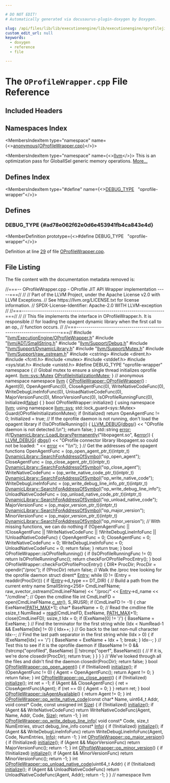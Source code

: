 ```yaml
---

# DO NOT EDIT!
# Automatically generated via docusaurus-plugin-doxygen by Doxygen.

slug: /api/files/lib/lib/executionengine/lib/executionengine/oprofilejit/oprofilewrapper-cpp
custom_edit_url: null
keywords:
  - doxygen
  - reference
  - file

---
```





# The `OProfileWrapper.cpp` File Reference

<DoxygenPage pluginConfig={pluginConfig}>



## Included Headers

<IncludesList>
<IncludesListItem
  filePath="llvm/ExecutionEngine/OProfileWrapper.h"
  permalink="/docs/api/files/include/include/llvm/include/llvm/executionengine/oprofilewrapper-h"
  isLocal="true" />
<IncludesListItem
  filePath="llvm/ADT/SmallString.h"
  permalink="/docs/api/files/include/include/llvm/include/llvm/adt/smallstring-h"
  isLocal="true" />
<IncludesListItem
  filePath="llvm/Support/Debug.h"
  permalink="/docs/api/files/include/include/llvm/include/llvm/support/debug-h"
  isLocal="true" />
<IncludesListItem
  filePath="llvm/Support/DynamicLibrary.h"
  permalink="/docs/api/files/include/include/llvm/include/llvm/support/dynamiclibrary-h"
  isLocal="true" />
<IncludesListItem
  filePath="llvm/Support/Mutex.h"
  permalink="/docs/api/files/include/include/llvm/include/llvm/support/mutex-h"
  isLocal="true" />
<IncludesListItem
  filePath="llvm/Support/raw_ostream.h"
  permalink="/docs/api/files/include/include/llvm/include/llvm/support/raw-ostream-h"
  isLocal="true" />
<IncludesListItem
  filePath="cstring"
  permalink=""
  isLocal="false" />
<IncludesListItem
  filePath="dirent.h"
  permalink=""
  isLocal="false" />
<IncludesListItem
  filePath="fcntl.h"
  permalink=""
  isLocal="false" />
<IncludesListItem
  filePath="mutex"
  permalink=""
  isLocal="false" />
<IncludesListItem
  filePath="stddef.h"
  permalink=""
  isLocal="false" />
<IncludesListItem
  filePath="sys/stat.h"
  permalink=""
  isLocal="false" />
<IncludesListItem
  filePath="unistd.h"
  permalink=""
  isLocal="false" />
</IncludesList>

## Namespaces Index

<MembersIndex>

<MembersIndexItem
  type="namespace"
  name={<><a href="/docs/api/namespaces/anonymous-oprofilewrapper-cpp-">anonymous&#123;OProfileWrapper.cpp&#125;</a></>}>
</MembersIndexItem>

<MembersIndexItem
  type="namespace"
  name={<><a href="/docs/api/namespaces/llvm">llvm</a></>}>
This is an optimization pass for GlobalISel generic memory operations. <a href="/docs/api/namespaces/llvm/#details">More...</a>
</MembersIndexItem>

</MembersIndex>

## Defines Index

<MembersIndex>

<MembersIndexItem
  type="#define"
  name={<><a href="#ad78e062f62e0d6e453941fb4ca843e4d">DEBUG&#95;TYPE</a>&nbsp;&nbsp;&nbsp;&quot;oprofile-wrapper&quot;</>}>
</MembersIndexItem>

</MembersIndex>


<SectionDefinition>

## Defines

### DEBUG&#95;TYPE {#ad78e062f62e0d6e453941fb4ca843e4d}

<MemberDefinition
  prototype={<>#define DEBUG&#95;TYPE&nbsp;&nbsp;&nbsp;&quot;oprofile-wrapper&quot;</>}>

Definition at line <a href="#l00029">29</a> of file <a href="/docs/api/files/lib/lib/executionengine/lib/executionengine/oprofilejit/oprofilewrapper-cpp">OProfileWrapper.cpp</a>.
</MemberDefinition>

</SectionDefinition>

## File Listing

The file content with the documentation metadata removed is:

<ProgramListing>

<Link id="l00001" /><CodeLine lineNumber="1"><Highlight kind="comment">//===-- OProfileWrapper.cpp - OProfile JIT API Wrapper implementation -----===//</Highlight><Highlight kind="normal"></Highlight></CodeLine>
<Link id="l00002" /><CodeLine lineNumber="2"><Highlight kind="normal"></Highlight><Highlight kind="comment">//</Highlight><Highlight kind="normal"></Highlight></CodeLine>
<Link id="l00003" /><CodeLine lineNumber="3"><Highlight kind="normal"></Highlight><Highlight kind="comment">// Part of the LLVM Project, under the Apache License v2.0 with LLVM Exceptions.</Highlight><Highlight kind="normal"></Highlight></CodeLine>
<Link id="l00004" /><CodeLine lineNumber="4"><Highlight kind="normal"></Highlight><Highlight kind="comment">// See https://llvm.org/LICENSE.txt for license information.</Highlight><Highlight kind="normal"></Highlight></CodeLine>
<Link id="l00005" /><CodeLine lineNumber="5"><Highlight kind="normal"></Highlight><Highlight kind="comment">// SPDX-License-Identifier: Apache-2.0 WITH LLVM-exception</Highlight><Highlight kind="normal"></Highlight></CodeLine>
<Link id="l00006" /><CodeLine lineNumber="6"><Highlight kind="normal"></Highlight><Highlight kind="comment">//</Highlight><Highlight kind="normal"></Highlight></CodeLine>
<Link id="l00007" /><CodeLine lineNumber="7"><Highlight kind="normal"></Highlight><Highlight kind="comment">//===----------------------------------------------------------------------===//</Highlight><Highlight kind="normal"></Highlight></CodeLine>
<Link id="l00008" /><CodeLine lineNumber="8"><Highlight kind="normal"></Highlight><Highlight kind="comment">//</Highlight><Highlight kind="normal"></Highlight></CodeLine>
<Link id="l00009" /><CodeLine lineNumber="9"><Highlight kind="normal"></Highlight><Highlight kind="comment">// This file implements the interface in OProfileWrapper.h. It is responsible</Highlight><Highlight kind="normal"></Highlight></CodeLine>
<Link id="l00010" /><CodeLine lineNumber="10"><Highlight kind="normal"></Highlight><Highlight kind="comment">// for loading the opagent dynamic library when the first call to an op&#95;</Highlight><Highlight kind="normal"></Highlight></CodeLine>
<Link id="l00011" /><CodeLine lineNumber="11"><Highlight kind="normal"></Highlight><Highlight kind="comment">// function occurs.</Highlight><Highlight kind="normal"></Highlight></CodeLine>
<Link id="l00012" /><CodeLine lineNumber="12"><Highlight kind="normal"></Highlight><Highlight kind="comment">//</Highlight><Highlight kind="normal"></Highlight></CodeLine>
<Link id="l00013" /><CodeLine lineNumber="13"><Highlight kind="normal"></Highlight><Highlight kind="comment">//===----------------------------------------------------------------------===//</Highlight><Highlight kind="normal"></Highlight></CodeLine>
<Link id="l00014" /><CodeLine lineNumber="14"><Highlight kind="normal"></Highlight></CodeLine>
<Link id="l00015" /><CodeLine lineNumber="15"><Highlight kind="normal"></Highlight><Highlight kind="preprocessor">#include &quot;<a href="/docs/api/files/include/include/llvm/include/llvm/executionengine/oprofilewrapper-h">llvm/ExecutionEngine/OProfileWrapper.h</a>&quot;</Highlight><Highlight kind="normal"></Highlight></CodeLine>
<Link id="l00016" /><CodeLine lineNumber="16"><Highlight kind="normal"></Highlight><Highlight kind="preprocessor">#include &quot;<a href="/docs/api/files/include/include/llvm/include/llvm/adt/smallstring-h">llvm/ADT/SmallString.h</a>&quot;</Highlight><Highlight kind="normal"></Highlight></CodeLine>
<Link id="l00017" /><CodeLine lineNumber="17"><Highlight kind="normal"></Highlight><Highlight kind="preprocessor">#include &quot;<a href="/docs/api/files/include/include/llvm/include/llvm/support/debug-h">llvm/Support/Debug.h</a>&quot;</Highlight><Highlight kind="normal"></Highlight></CodeLine>
<Link id="l00018" /><CodeLine lineNumber="18"><Highlight kind="normal"></Highlight><Highlight kind="preprocessor">#include &quot;<a href="/docs/api/files/include/include/llvm/include/llvm/support/dynamiclibrary-h">llvm/Support/DynamicLibrary.h</a>&quot;</Highlight><Highlight kind="normal"></Highlight></CodeLine>
<Link id="l00019" /><CodeLine lineNumber="19"><Highlight kind="normal"></Highlight><Highlight kind="preprocessor">#include &quot;<a href="/docs/api/files/include/include/llvm/include/llvm/support/mutex-h">llvm/Support/Mutex.h</a>&quot;</Highlight><Highlight kind="normal"></Highlight></CodeLine>
<Link id="l00020" /><CodeLine lineNumber="20"><Highlight kind="normal"></Highlight><Highlight kind="preprocessor">#include &quot;<a href="/docs/api/files/include/include/llvm/include/llvm/support/raw-ostream-h">llvm/Support/raw&#95;ostream.h</a>&quot;</Highlight><Highlight kind="normal"></Highlight></CodeLine>
<Link id="l00021" /><CodeLine lineNumber="21"><Highlight kind="normal"></Highlight><Highlight kind="preprocessor">#include &lt;cstring&gt;</Highlight><Highlight kind="normal"></Highlight></CodeLine>
<Link id="l00022" /><CodeLine lineNumber="22"><Highlight kind="normal"></Highlight><Highlight kind="preprocessor">#include &lt;dirent.h&gt;</Highlight><Highlight kind="normal"></Highlight></CodeLine>
<Link id="l00023" /><CodeLine lineNumber="23"><Highlight kind="normal"></Highlight><Highlight kind="preprocessor">#include &lt;fcntl.h&gt;</Highlight><Highlight kind="normal"></Highlight></CodeLine>
<Link id="l00024" /><CodeLine lineNumber="24"><Highlight kind="normal"></Highlight><Highlight kind="preprocessor">#include &lt;mutex&gt;</Highlight><Highlight kind="normal"></Highlight></CodeLine>
<Link id="l00025" /><CodeLine lineNumber="25"><Highlight kind="normal"></Highlight><Highlight kind="preprocessor">#include &lt;stddef.h&gt;</Highlight><Highlight kind="normal"></Highlight></CodeLine>
<Link id="l00026" /><CodeLine lineNumber="26"><Highlight kind="normal"></Highlight><Highlight kind="preprocessor">#include &lt;sys/stat.h&gt;</Highlight><Highlight kind="normal"></Highlight></CodeLine>
<Link id="l00027" /><CodeLine lineNumber="27"><Highlight kind="normal"></Highlight><Highlight kind="preprocessor">#include &lt;unistd.h&gt;</Highlight><Highlight kind="normal"></Highlight></CodeLine>
<Link id="l00028" /><CodeLine lineNumber="28"><Highlight kind="normal"></Highlight></CodeLine>
<Link id="l00029" /><CodeLine lineNumber="29" lineLink="#ad78e062f62e0d6e453941fb4ca843e4d"><Highlight kind="normal"></Highlight><Highlight kind="preprocessor">#define DEBUG&#95;TYPE &quot;oprofile-wrapper&quot;</Highlight><Highlight kind="normal"></Highlight></CodeLine>
<Link id="l00030" /><CodeLine lineNumber="30"><Highlight kind="normal"></Highlight></CodeLine>
<Link id="l00031" /><CodeLine lineNumber="31" lineLink="/docs/api/namespaces/anonymous-oprofilewrapper-cpp-"><Highlight kind="normal"></Highlight><Highlight kind="keyword">namespace </Highlight><Highlight kind="normal">&#123;</Highlight></CodeLine>
<Link id="l00032" /><CodeLine lineNumber="32"><Highlight kind="normal"></Highlight></CodeLine>
<Link id="l00033" /><CodeLine lineNumber="33"><Highlight kind="normal"></Highlight><Highlight kind="comment">// Global mutex to ensure a single thread initializes oprofile agent.</Highlight><Highlight kind="normal"></Highlight></CodeLine>
<Link id="l00034" /><CodeLine lineNumber="34" lineLink="/docs/api/namespaces/anonymous-oprofilewrapper-cpp-/#a1d7552cc451b02e9a0c4fb6f176e5b3f"><Highlight kind="normal"><a href="/docs/api/namespaces/llvm/sys/#a52d48084c5b60251870b6118e4670fee">llvm::sys::Mutex</a> <a href="/docs/api/namespaces/anonymous-oprofilewrapper-cpp-/#a1d7552cc451b02e9a0c4fb6f176e5b3f">OProfileInitializationMutex</a>;</Highlight></CodeLine>
<Link id="l00035" /><CodeLine lineNumber="35"><Highlight kind="normal"></Highlight></CodeLine>
<Link id="l00036" /><CodeLine lineNumber="36"><Highlight kind="normal">&#125; </Highlight><Highlight kind="comment">// anonymous namespace</Highlight><Highlight kind="normal"></Highlight></CodeLine>
<Link id="l00037" /><CodeLine lineNumber="37"><Highlight kind="normal"></Highlight></CodeLine>
<Link id="l00038" /><CodeLine lineNumber="38"><Highlight kind="normal"></Highlight><Highlight kind="keyword">namespace </Highlight><Highlight kind="normal"><a href="/docs/api/namespaces/llvm">llvm</a> &#123;</Highlight></CodeLine>
<Link id="l00039" /><CodeLine lineNumber="39"><Highlight kind="normal"></Highlight></CodeLine>
<Link id="l00040" /><CodeLine lineNumber="40" lineLink="/docs/api/classes/llvm/oprofilewrapper/#a0c1eb099fa26c019fa3f5e3c30a09b67"><Highlight kind="normal"><a href="/docs/api/classes/llvm/oprofilewrapper/#a0c1eb099fa26c019fa3f5e3c30a09b67">OProfileWrapper::OProfileWrapper</a>()</Highlight></CodeLine>
<Link id="l00041" /><CodeLine lineNumber="41"><Highlight kind="normal">: Agent(0),</Highlight></CodeLine>
<Link id="l00042" /><CodeLine lineNumber="42"><Highlight kind="normal">  OpenAgentFunc(0),</Highlight></CodeLine>
<Link id="l00043" /><CodeLine lineNumber="43"><Highlight kind="normal">  CloseAgentFunc(0),</Highlight></CodeLine>
<Link id="l00044" /><CodeLine lineNumber="44"><Highlight kind="normal">  WriteNativeCodeFunc(0),</Highlight></CodeLine>
<Link id="l00045" /><CodeLine lineNumber="45"><Highlight kind="normal">  WriteDebugLineInfoFunc(0),</Highlight></CodeLine>
<Link id="l00046" /><CodeLine lineNumber="46"><Highlight kind="normal">  UnloadNativeCodeFunc(0),</Highlight></CodeLine>
<Link id="l00047" /><CodeLine lineNumber="47"><Highlight kind="normal">  MajorVersionFunc(0),</Highlight></CodeLine>
<Link id="l00048" /><CodeLine lineNumber="48"><Highlight kind="normal">  MinorVersionFunc(0),</Highlight></CodeLine>
<Link id="l00049" /><CodeLine lineNumber="49"><Highlight kind="normal">  IsOProfileRunningFunc(0),</Highlight></CodeLine>
<Link id="l00050" /><CodeLine lineNumber="50"><Highlight kind="normal">  Initialized(<a href="/docs/api/namespaces/false">false</a>) &#123;</Highlight></CodeLine>
<Link id="l00051" /><CodeLine lineNumber="51"><Highlight kind="normal">&#125;</Highlight></CodeLine>
<Link id="l00052" /><CodeLine lineNumber="52"><Highlight kind="normal"></Highlight></CodeLine>
<Link id="l00053" /><CodeLine lineNumber="53"><Highlight kind="normal"></Highlight><Highlight kind="keywordtype">bool</Highlight><Highlight kind="normal"> OProfileWrapper::initialize() &#123;</Highlight></CodeLine>
<Link id="l00054" /><CodeLine lineNumber="54"><Highlight kind="normal">  </Highlight><Highlight kind="keyword">using namespace </Highlight><Highlight kind="normal"><a href="/docs/api/namespaces/llvm">llvm</a>;</Highlight></CodeLine>
<Link id="l00055" /><CodeLine lineNumber="55"><Highlight kind="normal">  </Highlight><Highlight kind="keyword">using namespace </Highlight><Highlight kind="normal"><a href="/docs/api/namespaces/llvm/sys">llvm::sys</a>;</Highlight></CodeLine>
<Link id="l00056" /><CodeLine lineNumber="56"><Highlight kind="normal"></Highlight></CodeLine>
<Link id="l00057" /><CodeLine lineNumber="57"><Highlight kind="normal">  std::lock&#95;guard&lt;sys::Mutex&gt; Guard(OProfileInitializationMutex);</Highlight></CodeLine>
<Link id="l00058" /><CodeLine lineNumber="58"><Highlight kind="normal"></Highlight></CodeLine>
<Link id="l00059" /><CodeLine lineNumber="59"><Highlight kind="normal">  </Highlight><Highlight kind="keywordflow">if</Highlight><Highlight kind="normal"> (Initialized)</Highlight></CodeLine>
<Link id="l00060" /><CodeLine lineNumber="60"><Highlight kind="normal">    </Highlight><Highlight kind="keywordflow">return</Highlight><Highlight kind="normal"> OpenAgentFunc != 0;</Highlight></CodeLine>
<Link id="l00061" /><CodeLine lineNumber="61"><Highlight kind="normal"></Highlight></CodeLine>
<Link id="l00062" /><CodeLine lineNumber="62"><Highlight kind="normal">  Initialized = </Highlight><Highlight kind="keyword">true</Highlight><Highlight kind="normal">;</Highlight></CodeLine>
<Link id="l00063" /><CodeLine lineNumber="63"><Highlight kind="normal"></Highlight></CodeLine>
<Link id="l00064" /><CodeLine lineNumber="64"><Highlight kind="normal">  </Highlight><Highlight kind="comment">// If the oprofile daemon is not running, don&#39;t load the opagent library</Highlight><Highlight kind="normal"></Highlight></CodeLine>
<Link id="l00065" /><CodeLine lineNumber="65"><Highlight kind="normal">  </Highlight><Highlight kind="keywordflow">if</Highlight><Highlight kind="normal"> (!isOProfileRunning()) &#123;</Highlight></CodeLine>
<Link id="l00066" /><CodeLine lineNumber="66"><Highlight kind="normal">    <a href="/docs/api/files/include/include/llvm/include/llvm/support/debug-h/#a196897517069dda1bdb549e24468f7d7">LLVM&#95;DEBUG</a>(<a href="/docs/api/namespaces/llvm/#a7c46c742c31be54870e2038048e6b391">dbgs</a>() &lt;&lt; </Highlight><Highlight kind="stringliteral">&quot;OProfile daemon is not detected.\\n&quot;</Highlight><Highlight kind="normal">);</Highlight></CodeLine>
<Link id="l00067" /><CodeLine lineNumber="67"><Highlight kind="normal">    </Highlight><Highlight kind="keywordflow">return</Highlight><Highlight kind="normal"> </Highlight><Highlight kind="keyword">false</Highlight><Highlight kind="normal">;</Highlight></CodeLine>
<Link id="l00068" /><CodeLine lineNumber="68"><Highlight kind="normal">  &#125;</Highlight></CodeLine>
<Link id="l00069" /><CodeLine lineNumber="69"><Highlight kind="normal"></Highlight></CodeLine>
<Link id="l00070" /><CodeLine lineNumber="70"><Highlight kind="normal">  std::string <a href="/docs/api/files/lib/lib/debuginfo/lib/debuginfo/codeview/symbolrecordmapping-cpp/#a9cdf893c7d17e47fa1ed8bebf92a5da4">error</a>;</Highlight></CodeLine>
<Link id="l00071" /><CodeLine lineNumber="71"><Highlight kind="normal">  </Highlight><Highlight kind="keywordflow">if</Highlight><Highlight kind="normal">(!<a href="/docs/api/classes/llvm/sys/dynamiclibrary/#a53d32d3b3baefdec31d3d94b0586d437">DynamicLibrary::LoadLibraryPermanently</a>(</Highlight><Highlight kind="stringliteral">&quot;libopagent.so&quot;</Highlight><Highlight kind="normal">, &amp;<a href="/docs/api/files/lib/lib/debuginfo/lib/debuginfo/codeview/symbolrecordmapping-cpp/#a9cdf893c7d17e47fa1ed8bebf92a5da4">error</a>)) &#123;</Highlight></CodeLine>
<Link id="l00072" /><CodeLine lineNumber="72"><Highlight kind="normal">    <a href="/docs/api/files/include/include/llvm/include/llvm/support/debug-h/#a196897517069dda1bdb549e24468f7d7">LLVM&#95;DEBUG</a>(</Highlight></CodeLine>
<Link id="l00073" /><CodeLine lineNumber="73"><Highlight kind="normal">        <a href="/docs/api/namespaces/llvm/#a7c46c742c31be54870e2038048e6b391">dbgs</a>()</Highlight></CodeLine>
<Link id="l00074" /><CodeLine lineNumber="74"><Highlight kind="normal">        &lt;&lt; </Highlight><Highlight kind="stringliteral">&quot;OProfile connector library libopagent.so could not be loaded: &quot;</Highlight><Highlight kind="normal"></Highlight></CodeLine>
<Link id="l00075" /><CodeLine lineNumber="75"><Highlight kind="normal">        &lt;&lt; <a href="/docs/api/files/lib/lib/debuginfo/lib/debuginfo/codeview/symbolrecordmapping-cpp/#a9cdf893c7d17e47fa1ed8bebf92a5da4">error</a> &lt;&lt; </Highlight><Highlight kind="stringliteral">&quot;\\n&quot;</Highlight><Highlight kind="normal">);</Highlight></CodeLine>
<Link id="l00076" /><CodeLine lineNumber="76"><Highlight kind="normal">  &#125;</Highlight></CodeLine>
<Link id="l00077" /><CodeLine lineNumber="77"><Highlight kind="normal"></Highlight></CodeLine>
<Link id="l00078" /><CodeLine lineNumber="78"><Highlight kind="normal">  </Highlight><Highlight kind="comment">// Get the addresses of the opagent functions</Highlight><Highlight kind="normal"></Highlight></CodeLine>
<Link id="l00079" /><CodeLine lineNumber="79"><Highlight kind="normal">  OpenAgentFunc = (op&#95;open&#95;agent&#95;ptr&#95;t)(intptr&#95;t)</Highlight></CodeLine>
<Link id="l00080" /><CodeLine lineNumber="80"><Highlight kind="normal">          <a href="/docs/api/classes/llvm/sys/dynamiclibrary/#ae003d16a33e81b88943d3e3aa179fcc4">DynamicLibrary::SearchForAddressOfSymbol</a>(</Highlight><Highlight kind="stringliteral">&quot;op&#95;open&#95;agent&quot;</Highlight><Highlight kind="normal">);</Highlight></CodeLine>
<Link id="l00081" /><CodeLine lineNumber="81"><Highlight kind="normal">  CloseAgentFunc = (op&#95;close&#95;agent&#95;ptr&#95;t)(intptr&#95;t)</Highlight></CodeLine>
<Link id="l00082" /><CodeLine lineNumber="82"><Highlight kind="normal">          <a href="/docs/api/classes/llvm/sys/dynamiclibrary/#ae003d16a33e81b88943d3e3aa179fcc4">DynamicLibrary::SearchForAddressOfSymbol</a>(</Highlight><Highlight kind="stringliteral">&quot;op&#95;close&#95;agent&quot;</Highlight><Highlight kind="normal">);</Highlight></CodeLine>
<Link id="l00083" /><CodeLine lineNumber="83"><Highlight kind="normal">  WriteNativeCodeFunc = (op&#95;write&#95;native&#95;code&#95;ptr&#95;t)(intptr&#95;t)</Highlight></CodeLine>
<Link id="l00084" /><CodeLine lineNumber="84"><Highlight kind="normal">          <a href="/docs/api/classes/llvm/sys/dynamiclibrary/#ae003d16a33e81b88943d3e3aa179fcc4">DynamicLibrary::SearchForAddressOfSymbol</a>(</Highlight><Highlight kind="stringliteral">&quot;op&#95;write&#95;native&#95;code&quot;</Highlight><Highlight kind="normal">);</Highlight></CodeLine>
<Link id="l00085" /><CodeLine lineNumber="85"><Highlight kind="normal">  WriteDebugLineInfoFunc = (op&#95;write&#95;debug&#95;line&#95;info&#95;ptr&#95;t)(intptr&#95;t)</Highlight></CodeLine>
<Link id="l00086" /><CodeLine lineNumber="86"><Highlight kind="normal">          <a href="/docs/api/classes/llvm/sys/dynamiclibrary/#ae003d16a33e81b88943d3e3aa179fcc4">DynamicLibrary::SearchForAddressOfSymbol</a>(</Highlight><Highlight kind="stringliteral">&quot;op&#95;write&#95;debug&#95;line&#95;info&quot;</Highlight><Highlight kind="normal">);</Highlight></CodeLine>
<Link id="l00087" /><CodeLine lineNumber="87"><Highlight kind="normal">  UnloadNativeCodeFunc = (op&#95;unload&#95;native&#95;code&#95;ptr&#95;t)(intptr&#95;t)</Highlight></CodeLine>
<Link id="l00088" /><CodeLine lineNumber="88"><Highlight kind="normal">          <a href="/docs/api/classes/llvm/sys/dynamiclibrary/#ae003d16a33e81b88943d3e3aa179fcc4">DynamicLibrary::SearchForAddressOfSymbol</a>(</Highlight><Highlight kind="stringliteral">&quot;op&#95;unload&#95;native&#95;code&quot;</Highlight><Highlight kind="normal">);</Highlight></CodeLine>
<Link id="l00089" /><CodeLine lineNumber="89"><Highlight kind="normal">  MajorVersionFunc = (op&#95;major&#95;version&#95;ptr&#95;t)(intptr&#95;t)</Highlight></CodeLine>
<Link id="l00090" /><CodeLine lineNumber="90"><Highlight kind="normal">          <a href="/docs/api/classes/llvm/sys/dynamiclibrary/#ae003d16a33e81b88943d3e3aa179fcc4">DynamicLibrary::SearchForAddressOfSymbol</a>(</Highlight><Highlight kind="stringliteral">&quot;op&#95;major&#95;version&quot;</Highlight><Highlight kind="normal">);</Highlight></CodeLine>
<Link id="l00091" /><CodeLine lineNumber="91"><Highlight kind="normal">  MinorVersionFunc = (op&#95;major&#95;version&#95;ptr&#95;t)(intptr&#95;t)</Highlight></CodeLine>
<Link id="l00092" /><CodeLine lineNumber="92"><Highlight kind="normal">          <a href="/docs/api/classes/llvm/sys/dynamiclibrary/#ae003d16a33e81b88943d3e3aa179fcc4">DynamicLibrary::SearchForAddressOfSymbol</a>(</Highlight><Highlight kind="stringliteral">&quot;op&#95;minor&#95;version&quot;</Highlight><Highlight kind="normal">);</Highlight></CodeLine>
<Link id="l00093" /><CodeLine lineNumber="93"><Highlight kind="normal"></Highlight></CodeLine>
<Link id="l00094" /><CodeLine lineNumber="94"><Highlight kind="normal">  </Highlight><Highlight kind="comment">// With missing functions, we can do nothing</Highlight><Highlight kind="normal"></Highlight></CodeLine>
<Link id="l00095" /><CodeLine lineNumber="95"><Highlight kind="normal">  </Highlight><Highlight kind="keywordflow">if</Highlight><Highlight kind="normal"> (!OpenAgentFunc</Highlight></CodeLine>
<Link id="l00096" /><CodeLine lineNumber="96"><Highlight kind="normal">      || !CloseAgentFunc</Highlight></CodeLine>
<Link id="l00097" /><CodeLine lineNumber="97"><Highlight kind="normal">      || !WriteNativeCodeFunc</Highlight></CodeLine>
<Link id="l00098" /><CodeLine lineNumber="98"><Highlight kind="normal">      || !WriteDebugLineInfoFunc</Highlight></CodeLine>
<Link id="l00099" /><CodeLine lineNumber="99"><Highlight kind="normal">      || !UnloadNativeCodeFunc) &#123;</Highlight></CodeLine>
<Link id="l00100" /><CodeLine lineNumber="100"><Highlight kind="normal">    OpenAgentFunc = 0;</Highlight></CodeLine>
<Link id="l00101" /><CodeLine lineNumber="101"><Highlight kind="normal">    CloseAgentFunc = 0;</Highlight></CodeLine>
<Link id="l00102" /><CodeLine lineNumber="102"><Highlight kind="normal">    WriteNativeCodeFunc = 0;</Highlight></CodeLine>
<Link id="l00103" /><CodeLine lineNumber="103"><Highlight kind="normal">    WriteDebugLineInfoFunc = 0;</Highlight></CodeLine>
<Link id="l00104" /><CodeLine lineNumber="104"><Highlight kind="normal">    UnloadNativeCodeFunc = 0;</Highlight></CodeLine>
<Link id="l00105" /><CodeLine lineNumber="105"><Highlight kind="normal">    </Highlight><Highlight kind="keywordflow">return</Highlight><Highlight kind="normal"> </Highlight><Highlight kind="keyword">false</Highlight><Highlight kind="normal">;</Highlight></CodeLine>
<Link id="l00106" /><CodeLine lineNumber="106"><Highlight kind="normal">  &#125;</Highlight></CodeLine>
<Link id="l00107" /><CodeLine lineNumber="107"><Highlight kind="normal"></Highlight></CodeLine>
<Link id="l00108" /><CodeLine lineNumber="108"><Highlight kind="normal">  </Highlight><Highlight kind="keywordflow">return</Highlight><Highlight kind="normal"> </Highlight><Highlight kind="keyword">true</Highlight><Highlight kind="normal">;</Highlight></CodeLine>
<Link id="l00109" /><CodeLine lineNumber="109"><Highlight kind="normal">&#125;</Highlight></CodeLine>
<Link id="l00110" /><CodeLine lineNumber="110"><Highlight kind="normal"></Highlight></CodeLine>
<Link id="l00111" /><CodeLine lineNumber="111"><Highlight kind="normal"></Highlight><Highlight kind="keywordtype">bool</Highlight><Highlight kind="normal"> OProfileWrapper::isOProfileRunning() &#123;</Highlight></CodeLine>
<Link id="l00112" /><CodeLine lineNumber="112"><Highlight kind="normal">  </Highlight><Highlight kind="keywordflow">if</Highlight><Highlight kind="normal"> (IsOProfileRunningFunc != 0)</Highlight></CodeLine>
<Link id="l00113" /><CodeLine lineNumber="113"><Highlight kind="normal">    </Highlight><Highlight kind="keywordflow">return</Highlight><Highlight kind="normal"> IsOProfileRunningFunc();</Highlight></CodeLine>
<Link id="l00114" /><CodeLine lineNumber="114"><Highlight kind="normal">  </Highlight><Highlight kind="keywordflow">return</Highlight><Highlight kind="normal"> checkForOProfileProcEntry();</Highlight></CodeLine>
<Link id="l00115" /><CodeLine lineNumber="115"><Highlight kind="normal">&#125;</Highlight></CodeLine>
<Link id="l00116" /><CodeLine lineNumber="116"><Highlight kind="normal"></Highlight></CodeLine>
<Link id="l00117" /><CodeLine lineNumber="117"><Highlight kind="normal"></Highlight><Highlight kind="keywordtype">bool</Highlight><Highlight kind="normal"> OProfileWrapper::checkForOProfileProcEntry() &#123;</Highlight></CodeLine>
<Link id="l00118" /><CodeLine lineNumber="118"><Highlight kind="normal">  DIR&#42; ProcDir;</Highlight></CodeLine>
<Link id="l00119" /><CodeLine lineNumber="119"><Highlight kind="normal"></Highlight></CodeLine>
<Link id="l00120" /><CodeLine lineNumber="120"><Highlight kind="normal">  ProcDir = opendir(</Highlight><Highlight kind="stringliteral">&quot;/proc&quot;</Highlight><Highlight kind="normal">);</Highlight></CodeLine>
<Link id="l00121" /><CodeLine lineNumber="121"><Highlight kind="normal">  </Highlight><Highlight kind="keywordflow">if</Highlight><Highlight kind="normal"> (!ProcDir)</Highlight></CodeLine>
<Link id="l00122" /><CodeLine lineNumber="122"><Highlight kind="normal">    </Highlight><Highlight kind="keywordflow">return</Highlight><Highlight kind="normal"> </Highlight><Highlight kind="keyword">false</Highlight><Highlight kind="normal">;</Highlight></CodeLine>
<Link id="l00123" /><CodeLine lineNumber="123"><Highlight kind="normal"></Highlight></CodeLine>
<Link id="l00124" /><CodeLine lineNumber="124"><Highlight kind="normal">  </Highlight><Highlight kind="comment">// Walk the /proc tree looking for the oprofile daemon</Highlight><Highlight kind="normal"></Highlight></CodeLine>
<Link id="l00125" /><CodeLine lineNumber="125"><Highlight kind="normal">  </Highlight><Highlight kind="keyword">struct </Highlight><Highlight kind="normal">dirent&#42; <a href="/docs/api/namespaces/llvm/coff/#ae7629a0652411dc2be61aea4fee2b39caadd024eaaab0666500593f30456bbc43">Entry</a>;</Highlight></CodeLine>
<Link id="l00126" /><CodeLine lineNumber="126"><Highlight kind="normal">  </Highlight><Highlight kind="keywordflow">while</Highlight><Highlight kind="normal"> (0 != (Entry = readdir(ProcDir))) &#123;</Highlight></CodeLine>
<Link id="l00127" /><CodeLine lineNumber="127"><Highlight kind="normal">    </Highlight><Highlight kind="keywordflow">if</Highlight><Highlight kind="normal"> (<a href="/docs/api/namespaces/llvm/coff/#ae7629a0652411dc2be61aea4fee2b39caadd024eaaab0666500593f30456bbc43">Entry</a>-&gt;d&#95;type == DT&#95;DIR) &#123;</Highlight></CodeLine>
<Link id="l00128" /><CodeLine lineNumber="128"><Highlight kind="normal">      </Highlight><Highlight kind="comment">// Build a path from the current entry name</Highlight><Highlight kind="normal"></Highlight></CodeLine>
<Link id="l00129" /><CodeLine lineNumber="129"><Highlight kind="normal">      SmallString&lt;256&gt; CmdLineFName;</Highlight></CodeLine>
<Link id="l00130" /><CodeLine lineNumber="130"><Highlight kind="normal">      raw&#95;svector&#95;ostream(CmdLineFName) &lt;&lt; </Highlight><Highlight kind="stringliteral">&quot;/proc/&quot;</Highlight><Highlight kind="normal"> &lt;&lt; <a href="/docs/api/namespaces/llvm/coff/#ae7629a0652411dc2be61aea4fee2b39caadd024eaaab0666500593f30456bbc43">Entry</a>-&gt;d&#95;name</Highlight></CodeLine>
<Link id="l00131" /><CodeLine lineNumber="131"><Highlight kind="normal">                                        &lt;&lt; </Highlight><Highlight kind="stringliteral">&quot;/cmdline&quot;</Highlight><Highlight kind="normal">;</Highlight></CodeLine>
<Link id="l00132" /><CodeLine lineNumber="132"><Highlight kind="normal"></Highlight></CodeLine>
<Link id="l00133" /><CodeLine lineNumber="133"><Highlight kind="normal">      </Highlight><Highlight kind="comment">// Open the cmdline file</Highlight><Highlight kind="normal"></Highlight></CodeLine>
<Link id="l00134" /><CodeLine lineNumber="134"><Highlight kind="normal">      </Highlight><Highlight kind="keywordtype">int</Highlight><Highlight kind="normal"> CmdLineFD = open(CmdLineFName.<a href="/docs/api/classes/llvm/smallstring/#ade4b8410fbe0406fc61d1db65d1cfa12">c&#95;str</a>(), S&#95;IRUSR);</Highlight></CodeLine>
<Link id="l00135" /><CodeLine lineNumber="135"><Highlight kind="normal">      </Highlight><Highlight kind="keywordflow">if</Highlight><Highlight kind="normal"> (CmdLineFD != -1) &#123;</Highlight></CodeLine>
<Link id="l00136" /><CodeLine lineNumber="136"><Highlight kind="normal">        </Highlight><Highlight kind="keywordtype">char</Highlight><Highlight kind="normal">    ExeName&#91;<a href="/docs/api/files/include/include/llvm/include/llvm/textapi/utils-h/#ae688d728e1acdfe5988c7db45d6f0166">PATH&#95;MAX</a>+1&#93;;</Highlight></CodeLine>
<Link id="l00137" /><CodeLine lineNumber="137"><Highlight kind="normal">        </Highlight><Highlight kind="keywordtype">char</Highlight><Highlight kind="normal">&#42;   BaseName = 0;</Highlight></CodeLine>
<Link id="l00138" /><CodeLine lineNumber="138"><Highlight kind="normal"></Highlight></CodeLine>
<Link id="l00139" /><CodeLine lineNumber="139"><Highlight kind="normal">        </Highlight><Highlight kind="comment">// Read the cmdline file</Highlight><Highlight kind="normal"></Highlight></CodeLine>
<Link id="l00140" /><CodeLine lineNumber="140"><Highlight kind="normal">        ssize&#95;t NumRead = <a href="/docs/api/namespaces/llvm/support/endian/#acfdf941f45bc58470ed8423b98862486">read</a>(CmdLineFD, ExeName, <a href="/docs/api/files/include/include/llvm/include/llvm/textapi/utils-h/#ae688d728e1acdfe5988c7db45d6f0166">PATH&#95;MAX</a>+1);</Highlight></CodeLine>
<Link id="l00141" /><CodeLine lineNumber="141"><Highlight kind="normal">        close(CmdLineFD);</Highlight></CodeLine>
<Link id="l00142" /><CodeLine lineNumber="142"><Highlight kind="normal">        ssize&#95;t Idx = 0;</Highlight></CodeLine>
<Link id="l00143" /><CodeLine lineNumber="143"><Highlight kind="normal"></Highlight></CodeLine>
<Link id="l00144" /><CodeLine lineNumber="144"><Highlight kind="normal">        </Highlight><Highlight kind="keywordflow">if</Highlight><Highlight kind="normal"> (ExeName&#91;0&#93; != </Highlight><Highlight kind="charliteral">&#39;/&#39;</Highlight><Highlight kind="normal">) &#123;</Highlight></CodeLine>
<Link id="l00145" /><CodeLine lineNumber="145"><Highlight kind="normal">          BaseName = ExeName;</Highlight></CodeLine>
<Link id="l00146" /><CodeLine lineNumber="146"><Highlight kind="normal">        &#125;</Highlight></CodeLine>
<Link id="l00147" /><CodeLine lineNumber="147"><Highlight kind="normal"></Highlight></CodeLine>
<Link id="l00148" /><CodeLine lineNumber="148"><Highlight kind="normal">        </Highlight><Highlight kind="comment">// Find the terminator for the first string</Highlight><Highlight kind="normal"></Highlight></CodeLine>
<Link id="l00149" /><CodeLine lineNumber="149"><Highlight kind="normal">        </Highlight><Highlight kind="keywordflow">while</Highlight><Highlight kind="normal"> (Idx &lt; NumRead-1 &amp;&amp; ExeName&#91;Idx&#93; != 0) &#123;</Highlight></CodeLine>
<Link id="l00150" /><CodeLine lineNumber="150"><Highlight kind="normal">          Idx++;</Highlight></CodeLine>
<Link id="l00151" /><CodeLine lineNumber="151"><Highlight kind="normal">        &#125;</Highlight></CodeLine>
<Link id="l00152" /><CodeLine lineNumber="152"><Highlight kind="normal"></Highlight></CodeLine>
<Link id="l00153" /><CodeLine lineNumber="153"><Highlight kind="normal">        </Highlight><Highlight kind="comment">// Go back to the last non-null character</Highlight><Highlight kind="normal"></Highlight></CodeLine>
<Link id="l00154" /><CodeLine lineNumber="154"><Highlight kind="normal">        Idx--;</Highlight></CodeLine>
<Link id="l00155" /><CodeLine lineNumber="155"><Highlight kind="normal"></Highlight></CodeLine>
<Link id="l00156" /><CodeLine lineNumber="156"><Highlight kind="normal">        </Highlight><Highlight kind="comment">// Find the last path separator in the first string</Highlight><Highlight kind="normal"></Highlight></CodeLine>
<Link id="l00157" /><CodeLine lineNumber="157"><Highlight kind="normal">        </Highlight><Highlight kind="keywordflow">while</Highlight><Highlight kind="normal"> (Idx &gt; 0) &#123;</Highlight></CodeLine>
<Link id="l00158" /><CodeLine lineNumber="158"><Highlight kind="normal">          </Highlight><Highlight kind="keywordflow">if</Highlight><Highlight kind="normal"> (ExeName&#91;Idx&#93; == </Highlight><Highlight kind="charliteral">&#39;/&#39;</Highlight><Highlight kind="normal">) &#123;</Highlight></CodeLine>
<Link id="l00159" /><CodeLine lineNumber="159"><Highlight kind="normal">            BaseName = ExeName + Idx + 1;</Highlight></CodeLine>
<Link id="l00160" /><CodeLine lineNumber="160"><Highlight kind="normal">            </Highlight><Highlight kind="keywordflow">break</Highlight><Highlight kind="normal">;</Highlight></CodeLine>
<Link id="l00161" /><CodeLine lineNumber="161"><Highlight kind="normal">          &#125;</Highlight></CodeLine>
<Link id="l00162" /><CodeLine lineNumber="162"><Highlight kind="normal">          Idx--;</Highlight></CodeLine>
<Link id="l00163" /><CodeLine lineNumber="163"><Highlight kind="normal">        &#125;</Highlight></CodeLine>
<Link id="l00164" /><CodeLine lineNumber="164"><Highlight kind="normal"></Highlight></CodeLine>
<Link id="l00165" /><CodeLine lineNumber="165"><Highlight kind="normal">        </Highlight><Highlight kind="comment">// Test this to see if it is the oprofile daemon</Highlight><Highlight kind="normal"></Highlight></CodeLine>
<Link id="l00166" /><CodeLine lineNumber="166"><Highlight kind="normal">        </Highlight><Highlight kind="keywordflow">if</Highlight><Highlight kind="normal"> (BaseName != 0 &amp;&amp; (!strcmp(</Highlight><Highlight kind="stringliteral">&quot;oprofiled&quot;</Highlight><Highlight kind="normal">, BaseName) ||</Highlight></CodeLine>
<Link id="l00167" /><CodeLine lineNumber="167"><Highlight kind="normal">                              !strcmp(</Highlight><Highlight kind="stringliteral">&quot;operf&quot;</Highlight><Highlight kind="normal">, BaseName))) &#123;</Highlight></CodeLine>
<Link id="l00168" /><CodeLine lineNumber="168"><Highlight kind="normal">          </Highlight><Highlight kind="comment">// If it is, we&#39;re done</Highlight><Highlight kind="normal"></Highlight></CodeLine>
<Link id="l00169" /><CodeLine lineNumber="169"><Highlight kind="normal">          closedir(ProcDir);</Highlight></CodeLine>
<Link id="l00170" /><CodeLine lineNumber="170"><Highlight kind="normal">          </Highlight><Highlight kind="keywordflow">return</Highlight><Highlight kind="normal"> </Highlight><Highlight kind="keyword">true</Highlight><Highlight kind="normal">;</Highlight></CodeLine>
<Link id="l00171" /><CodeLine lineNumber="171"><Highlight kind="normal">        &#125;</Highlight></CodeLine>
<Link id="l00172" /><CodeLine lineNumber="172"><Highlight kind="normal">      &#125;</Highlight></CodeLine>
<Link id="l00173" /><CodeLine lineNumber="173"><Highlight kind="normal">    &#125;</Highlight></CodeLine>
<Link id="l00174" /><CodeLine lineNumber="174"><Highlight kind="normal">  &#125;</Highlight></CodeLine>
<Link id="l00175" /><CodeLine lineNumber="175"><Highlight kind="normal"></Highlight></CodeLine>
<Link id="l00176" /><CodeLine lineNumber="176"><Highlight kind="normal">  </Highlight><Highlight kind="comment">// We&#39;ve looked through all the files and didn&#39;t find the daemon</Highlight><Highlight kind="normal"></Highlight></CodeLine>
<Link id="l00177" /><CodeLine lineNumber="177"><Highlight kind="normal">  closedir(ProcDir);</Highlight></CodeLine>
<Link id="l00178" /><CodeLine lineNumber="178"><Highlight kind="normal">  </Highlight><Highlight kind="keywordflow">return</Highlight><Highlight kind="normal"> </Highlight><Highlight kind="keyword">false</Highlight><Highlight kind="normal">;</Highlight></CodeLine>
<Link id="l00179" /><CodeLine lineNumber="179"><Highlight kind="normal">&#125;</Highlight></CodeLine>
<Link id="l00180" /><CodeLine lineNumber="180"><Highlight kind="normal"></Highlight></CodeLine>
<Link id="l00181" /><CodeLine lineNumber="181" lineLink="/docs/api/classes/llvm/oprofilewrapper/#a5429b9da01b158fac3e5da48a72010bc"><Highlight kind="normal"></Highlight><Highlight kind="keywordtype">bool</Highlight><Highlight kind="normal"> <a href="/docs/api/classes/llvm/oprofilewrapper/#a5429b9da01b158fac3e5da48a72010bc">OProfileWrapper::op&#95;open&#95;agent</a>() &#123;</Highlight></CodeLine>
<Link id="l00182" /><CodeLine lineNumber="182"><Highlight kind="normal">  </Highlight><Highlight kind="keywordflow">if</Highlight><Highlight kind="normal"> (!Initialized)</Highlight></CodeLine>
<Link id="l00183" /><CodeLine lineNumber="183"><Highlight kind="normal">    <a href="/docs/api/files/lib/lib/analysis/targetlibraryinfo-cpp/#a19d27915595e7f0a0ef271448bcdac6f">initialize</a>();</Highlight></CodeLine>
<Link id="l00184" /><CodeLine lineNumber="184"><Highlight kind="normal"></Highlight></CodeLine>
<Link id="l00185" /><CodeLine lineNumber="185"><Highlight kind="normal">  </Highlight><Highlight kind="keywordflow">if</Highlight><Highlight kind="normal"> (OpenAgentFunc != 0) &#123;</Highlight></CodeLine>
<Link id="l00186" /><CodeLine lineNumber="186"><Highlight kind="normal">    Agent = OpenAgentFunc();</Highlight></CodeLine>
<Link id="l00187" /><CodeLine lineNumber="187"><Highlight kind="normal">    </Highlight><Highlight kind="keywordflow">return</Highlight><Highlight kind="normal"> Agent != 0;</Highlight></CodeLine>
<Link id="l00188" /><CodeLine lineNumber="188"><Highlight kind="normal">  &#125;</Highlight></CodeLine>
<Link id="l00189" /><CodeLine lineNumber="189"><Highlight kind="normal"></Highlight></CodeLine>
<Link id="l00190" /><CodeLine lineNumber="190"><Highlight kind="normal">  </Highlight><Highlight kind="keywordflow">return</Highlight><Highlight kind="normal"> </Highlight><Highlight kind="keyword">false</Highlight><Highlight kind="normal">;</Highlight></CodeLine>
<Link id="l00191" /><CodeLine lineNumber="191"><Highlight kind="normal">&#125;</Highlight></CodeLine>
<Link id="l00192" /><CodeLine lineNumber="192"><Highlight kind="normal"></Highlight></CodeLine>
<Link id="l00193" /><CodeLine lineNumber="193" lineLink="/docs/api/classes/llvm/oprofilewrapper/#a8b250a24143710b280bb480210a31bcf"><Highlight kind="normal"></Highlight><Highlight kind="keywordtype">int</Highlight><Highlight kind="normal"> <a href="/docs/api/classes/llvm/oprofilewrapper/#a8b250a24143710b280bb480210a31bcf">OProfileWrapper::op&#95;close&#95;agent</a>() &#123;</Highlight></CodeLine>
<Link id="l00194" /><CodeLine lineNumber="194"><Highlight kind="normal">  </Highlight><Highlight kind="keywordflow">if</Highlight><Highlight kind="normal"> (!Initialized)</Highlight></CodeLine>
<Link id="l00195" /><CodeLine lineNumber="195"><Highlight kind="normal">    <a href="/docs/api/files/lib/lib/analysis/targetlibraryinfo-cpp/#a19d27915595e7f0a0ef271448bcdac6f">initialize</a>();</Highlight></CodeLine>
<Link id="l00196" /><CodeLine lineNumber="196"><Highlight kind="normal"></Highlight></CodeLine>
<Link id="l00197" /><CodeLine lineNumber="197"><Highlight kind="normal">  </Highlight><Highlight kind="keywordtype">int</Highlight><Highlight kind="normal"> ret = -1;</Highlight></CodeLine>
<Link id="l00198" /><CodeLine lineNumber="198"><Highlight kind="normal">  </Highlight><Highlight kind="keywordflow">if</Highlight><Highlight kind="normal"> (Agent &amp;&amp; CloseAgentFunc) &#123;</Highlight></CodeLine>
<Link id="l00199" /><CodeLine lineNumber="199"><Highlight kind="normal">    ret = CloseAgentFunc(Agent);</Highlight></CodeLine>
<Link id="l00200" /><CodeLine lineNumber="200"><Highlight kind="normal">    </Highlight><Highlight kind="keywordflow">if</Highlight><Highlight kind="normal"> (ret == 0) &#123;</Highlight></CodeLine>
<Link id="l00201" /><CodeLine lineNumber="201"><Highlight kind="normal">      Agent = 0;</Highlight></CodeLine>
<Link id="l00202" /><CodeLine lineNumber="202"><Highlight kind="normal">    &#125;</Highlight></CodeLine>
<Link id="l00203" /><CodeLine lineNumber="203"><Highlight kind="normal">  &#125;</Highlight></CodeLine>
<Link id="l00204" /><CodeLine lineNumber="204"><Highlight kind="normal">  </Highlight><Highlight kind="keywordflow">return</Highlight><Highlight kind="normal"> ret;</Highlight></CodeLine>
<Link id="l00205" /><CodeLine lineNumber="205"><Highlight kind="normal">&#125;</Highlight></CodeLine>
<Link id="l00206" /><CodeLine lineNumber="206"><Highlight kind="normal"></Highlight></CodeLine>
<Link id="l00207" /><CodeLine lineNumber="207" lineLink="/docs/api/classes/llvm/oprofilewrapper/#a77fbdf212dbb6035c0a77d98c8d74224"><Highlight kind="normal"></Highlight><Highlight kind="keywordtype">bool</Highlight><Highlight kind="normal"> <a href="/docs/api/classes/llvm/oprofilewrapper/#a77fbdf212dbb6035c0a77d98c8d74224">OProfileWrapper::isAgentAvailable</a>() &#123;</Highlight></CodeLine>
<Link id="l00208" /><CodeLine lineNumber="208"><Highlight kind="normal">  </Highlight><Highlight kind="keywordflow">return</Highlight><Highlight kind="normal"> Agent != 0;</Highlight></CodeLine>
<Link id="l00209" /><CodeLine lineNumber="209"><Highlight kind="normal">&#125;</Highlight></CodeLine>
<Link id="l00210" /><CodeLine lineNumber="210"><Highlight kind="normal"></Highlight></CodeLine>
<Link id="l00211" /><CodeLine lineNumber="211" lineLink="/docs/api/classes/llvm/oprofilewrapper/#a24f0da9d90ea20da52b527394d248aab"><Highlight kind="normal"></Highlight><Highlight kind="keywordtype">int</Highlight><Highlight kind="normal"> <a href="/docs/api/classes/llvm/oprofilewrapper/#a24f0da9d90ea20da52b527394d248aab">OProfileWrapper::op&#95;write&#95;native&#95;code</a>(</Highlight><Highlight kind="keyword">const</Highlight><Highlight kind="normal"> </Highlight><Highlight kind="keywordtype">char</Highlight><Highlight kind="normal">&#42; Name,</Highlight></CodeLine>
<Link id="l00212" /><CodeLine lineNumber="212"><Highlight kind="normal">                                          uint64&#95;t Addr,</Highlight></CodeLine>
<Link id="l00213" /><CodeLine lineNumber="213"><Highlight kind="normal">                                          </Highlight><Highlight kind="keywordtype">void</Highlight><Highlight kind="normal"> </Highlight><Highlight kind="keyword">const</Highlight><Highlight kind="normal">&#42; Code,</Highlight></CodeLine>
<Link id="l00214" /><CodeLine lineNumber="214"><Highlight kind="normal">                                          </Highlight><Highlight kind="keyword">const</Highlight><Highlight kind="normal"> </Highlight><Highlight kind="keywordtype">unsigned</Highlight><Highlight kind="normal"> </Highlight><Highlight kind="keywordtype">int</Highlight><Highlight kind="normal"> <a href="/docs/api/files/lib/lib/analysis/inlineorder-cpp/#a7ee6f0cb51c3b9056199e9a0001fe8c3a6f6cb72d544962fa333e2e34ce64f719">Size</a>) &#123;</Highlight></CodeLine>
<Link id="l00215" /><CodeLine lineNumber="215"><Highlight kind="normal">  </Highlight><Highlight kind="keywordflow">if</Highlight><Highlight kind="normal"> (!Initialized)</Highlight></CodeLine>
<Link id="l00216" /><CodeLine lineNumber="216"><Highlight kind="normal">    <a href="/docs/api/files/lib/lib/analysis/targetlibraryinfo-cpp/#a19d27915595e7f0a0ef271448bcdac6f">initialize</a>();</Highlight></CodeLine>
<Link id="l00217" /><CodeLine lineNumber="217"><Highlight kind="normal"></Highlight></CodeLine>
<Link id="l00218" /><CodeLine lineNumber="218"><Highlight kind="normal">  </Highlight><Highlight kind="keywordflow">if</Highlight><Highlight kind="normal"> (Agent &amp;&amp; WriteNativeCodeFunc)</Highlight></CodeLine>
<Link id="l00219" /><CodeLine lineNumber="219"><Highlight kind="normal">    </Highlight><Highlight kind="keywordflow">return</Highlight><Highlight kind="normal"> WriteNativeCodeFunc(Agent, Name, Addr, Code, <a href="/docs/api/files/lib/lib/analysis/inlineorder-cpp/#a7ee6f0cb51c3b9056199e9a0001fe8c3a6f6cb72d544962fa333e2e34ce64f719">Size</a>);</Highlight></CodeLine>
<Link id="l00220" /><CodeLine lineNumber="220"><Highlight kind="normal"></Highlight></CodeLine>
<Link id="l00221" /><CodeLine lineNumber="221"><Highlight kind="normal">  </Highlight><Highlight kind="keywordflow">return</Highlight><Highlight kind="normal"> -1;</Highlight></CodeLine>
<Link id="l00222" /><CodeLine lineNumber="222"><Highlight kind="normal">&#125;</Highlight></CodeLine>
<Link id="l00223" /><CodeLine lineNumber="223"><Highlight kind="normal"></Highlight></CodeLine>
<Link id="l00224" /><CodeLine lineNumber="224" lineLink="/docs/api/classes/llvm/oprofilewrapper/#abf54432b7e558fe9cc479ce12abfa249"><Highlight kind="normal"></Highlight><Highlight kind="keywordtype">int</Highlight><Highlight kind="normal"> <a href="/docs/api/classes/llvm/oprofilewrapper/#abf54432b7e558fe9cc479ce12abfa249">OProfileWrapper::op&#95;write&#95;debug&#95;line&#95;info</a>(</Highlight></CodeLine>
<Link id="l00225" /><CodeLine lineNumber="225"><Highlight kind="normal">  </Highlight><Highlight kind="keywordtype">void</Highlight><Highlight kind="normal"> </Highlight><Highlight kind="keyword">const</Highlight><Highlight kind="normal">&#42; Code,</Highlight></CodeLine>
<Link id="l00226" /><CodeLine lineNumber="226"><Highlight kind="normal">  </Highlight><Highlight kind="keywordtype">size&#95;t</Highlight><Highlight kind="normal"> NumEntries,</Highlight></CodeLine>
<Link id="l00227" /><CodeLine lineNumber="227"><Highlight kind="normal">  </Highlight><Highlight kind="keyword">struct</Highlight><Highlight kind="normal"> debug&#95;line&#95;info </Highlight><Highlight kind="keyword">const</Highlight><Highlight kind="normal">&#42; <a href="/docs/api/files/lib/lib/codegen/lib/codegen/globalisel/cseinfo-cpp/#a75f8a8519c2c9b30e7c06dc5e256fffa">Info</a>) &#123;</Highlight></CodeLine>
<Link id="l00228" /><CodeLine lineNumber="228"><Highlight kind="normal">  </Highlight><Highlight kind="keywordflow">if</Highlight><Highlight kind="normal"> (!Initialized)</Highlight></CodeLine>
<Link id="l00229" /><CodeLine lineNumber="229"><Highlight kind="normal">    <a href="/docs/api/files/lib/lib/analysis/targetlibraryinfo-cpp/#a19d27915595e7f0a0ef271448bcdac6f">initialize</a>();</Highlight></CodeLine>
<Link id="l00230" /><CodeLine lineNumber="230"><Highlight kind="normal"></Highlight></CodeLine>
<Link id="l00231" /><CodeLine lineNumber="231"><Highlight kind="normal">  </Highlight><Highlight kind="keywordflow">if</Highlight><Highlight kind="normal"> (Agent &amp;&amp; WriteDebugLineInfoFunc)</Highlight></CodeLine>
<Link id="l00232" /><CodeLine lineNumber="232"><Highlight kind="normal">    </Highlight><Highlight kind="keywordflow">return</Highlight><Highlight kind="normal"> WriteDebugLineInfoFunc(Agent, Code, NumEntries, <a href="/docs/api/files/lib/lib/codegen/lib/codegen/globalisel/cseinfo-cpp/#a75f8a8519c2c9b30e7c06dc5e256fffa">Info</a>);</Highlight></CodeLine>
<Link id="l00233" /><CodeLine lineNumber="233"><Highlight kind="normal"></Highlight></CodeLine>
<Link id="l00234" /><CodeLine lineNumber="234"><Highlight kind="normal">  </Highlight><Highlight kind="keywordflow">return</Highlight><Highlight kind="normal"> -1;</Highlight></CodeLine>
<Link id="l00235" /><CodeLine lineNumber="235"><Highlight kind="normal">&#125;</Highlight></CodeLine>
<Link id="l00236" /><CodeLine lineNumber="236"><Highlight kind="normal"></Highlight></CodeLine>
<Link id="l00237" /><CodeLine lineNumber="237" lineLink="/docs/api/classes/llvm/oprofilewrapper/#ad73d8440953a2a32714c7e99151b5cc9"><Highlight kind="normal"></Highlight><Highlight kind="keywordtype">int</Highlight><Highlight kind="normal"> <a href="/docs/api/classes/llvm/oprofilewrapper/#ad73d8440953a2a32714c7e99151b5cc9">OProfileWrapper::op&#95;major&#95;version</a>() &#123;</Highlight></CodeLine>
<Link id="l00238" /><CodeLine lineNumber="238"><Highlight kind="normal">  </Highlight><Highlight kind="keywordflow">if</Highlight><Highlight kind="normal"> (!Initialized)</Highlight></CodeLine>
<Link id="l00239" /><CodeLine lineNumber="239"><Highlight kind="normal">    <a href="/docs/api/files/lib/lib/analysis/targetlibraryinfo-cpp/#a19d27915595e7f0a0ef271448bcdac6f">initialize</a>();</Highlight></CodeLine>
<Link id="l00240" /><CodeLine lineNumber="240"><Highlight kind="normal"></Highlight></CodeLine>
<Link id="l00241" /><CodeLine lineNumber="241"><Highlight kind="normal">  </Highlight><Highlight kind="keywordflow">if</Highlight><Highlight kind="normal"> (Agent &amp;&amp; MajorVersionFunc)</Highlight></CodeLine>
<Link id="l00242" /><CodeLine lineNumber="242"><Highlight kind="normal">    </Highlight><Highlight kind="keywordflow">return</Highlight><Highlight kind="normal"> MajorVersionFunc();</Highlight></CodeLine>
<Link id="l00243" /><CodeLine lineNumber="243"><Highlight kind="normal"></Highlight></CodeLine>
<Link id="l00244" /><CodeLine lineNumber="244"><Highlight kind="normal">  </Highlight><Highlight kind="keywordflow">return</Highlight><Highlight kind="normal"> -1;</Highlight></CodeLine>
<Link id="l00245" /><CodeLine lineNumber="245"><Highlight kind="normal">&#125;</Highlight></CodeLine>
<Link id="l00246" /><CodeLine lineNumber="246"><Highlight kind="normal"></Highlight></CodeLine>
<Link id="l00247" /><CodeLine lineNumber="247" lineLink="/docs/api/classes/llvm/oprofilewrapper/#ad56a244a605b066fd37756f8bcf5e2f9"><Highlight kind="normal"></Highlight><Highlight kind="keywordtype">int</Highlight><Highlight kind="normal"> <a href="/docs/api/classes/llvm/oprofilewrapper/#ad56a244a605b066fd37756f8bcf5e2f9">OProfileWrapper::op&#95;minor&#95;version</a>() &#123;</Highlight></CodeLine>
<Link id="l00248" /><CodeLine lineNumber="248"><Highlight kind="normal">  </Highlight><Highlight kind="keywordflow">if</Highlight><Highlight kind="normal"> (!Initialized)</Highlight></CodeLine>
<Link id="l00249" /><CodeLine lineNumber="249"><Highlight kind="normal">    <a href="/docs/api/files/lib/lib/analysis/targetlibraryinfo-cpp/#a19d27915595e7f0a0ef271448bcdac6f">initialize</a>();</Highlight></CodeLine>
<Link id="l00250" /><CodeLine lineNumber="250"><Highlight kind="normal"></Highlight></CodeLine>
<Link id="l00251" /><CodeLine lineNumber="251"><Highlight kind="normal">  </Highlight><Highlight kind="keywordflow">if</Highlight><Highlight kind="normal"> (Agent &amp;&amp; MinorVersionFunc)</Highlight></CodeLine>
<Link id="l00252" /><CodeLine lineNumber="252"><Highlight kind="normal">    </Highlight><Highlight kind="keywordflow">return</Highlight><Highlight kind="normal"> MinorVersionFunc();</Highlight></CodeLine>
<Link id="l00253" /><CodeLine lineNumber="253"><Highlight kind="normal"></Highlight></CodeLine>
<Link id="l00254" /><CodeLine lineNumber="254"><Highlight kind="normal">  </Highlight><Highlight kind="keywordflow">return</Highlight><Highlight kind="normal"> -1;</Highlight></CodeLine>
<Link id="l00255" /><CodeLine lineNumber="255"><Highlight kind="normal">&#125;</Highlight></CodeLine>
<Link id="l00256" /><CodeLine lineNumber="256"><Highlight kind="normal"></Highlight></CodeLine>
<Link id="l00257" /><CodeLine lineNumber="257" lineLink="/docs/api/classes/llvm/oprofilewrapper/#a6dbe6059e3d02647966bd2e6e54a9aba"><Highlight kind="normal"></Highlight><Highlight kind="keywordtype">int</Highlight><Highlight kind="normal">  <a href="/docs/api/classes/llvm/oprofilewrapper/#a6dbe6059e3d02647966bd2e6e54a9aba">OProfileWrapper::op&#95;unload&#95;native&#95;code</a>(uint64&#95;t Addr) &#123;</Highlight></CodeLine>
<Link id="l00258" /><CodeLine lineNumber="258"><Highlight kind="normal">  </Highlight><Highlight kind="keywordflow">if</Highlight><Highlight kind="normal"> (!Initialized)</Highlight></CodeLine>
<Link id="l00259" /><CodeLine lineNumber="259"><Highlight kind="normal">    <a href="/docs/api/files/lib/lib/analysis/targetlibraryinfo-cpp/#a19d27915595e7f0a0ef271448bcdac6f">initialize</a>();</Highlight></CodeLine>
<Link id="l00260" /><CodeLine lineNumber="260"><Highlight kind="normal"></Highlight></CodeLine>
<Link id="l00261" /><CodeLine lineNumber="261"><Highlight kind="normal">  </Highlight><Highlight kind="keywordflow">if</Highlight><Highlight kind="normal"> (Agent &amp;&amp; UnloadNativeCodeFunc)</Highlight></CodeLine>
<Link id="l00262" /><CodeLine lineNumber="262"><Highlight kind="normal">    </Highlight><Highlight kind="keywordflow">return</Highlight><Highlight kind="normal"> UnloadNativeCodeFunc(Agent, Addr);</Highlight></CodeLine>
<Link id="l00263" /><CodeLine lineNumber="263"><Highlight kind="normal"></Highlight></CodeLine>
<Link id="l00264" /><CodeLine lineNumber="264"><Highlight kind="normal">  </Highlight><Highlight kind="keywordflow">return</Highlight><Highlight kind="normal"> -1;</Highlight></CodeLine>
<Link id="l00265" /><CodeLine lineNumber="265"><Highlight kind="normal">&#125;</Highlight></CodeLine>
<Link id="l00266" /><CodeLine lineNumber="266"><Highlight kind="normal"></Highlight></CodeLine>
<Link id="l00267" /><CodeLine lineNumber="267"><Highlight kind="normal">&#125; </Highlight><Highlight kind="comment">// namespace llvm</Highlight><Highlight kind="normal"></Highlight></CodeLine>

</ProgramListing>

</DoxygenPage>
